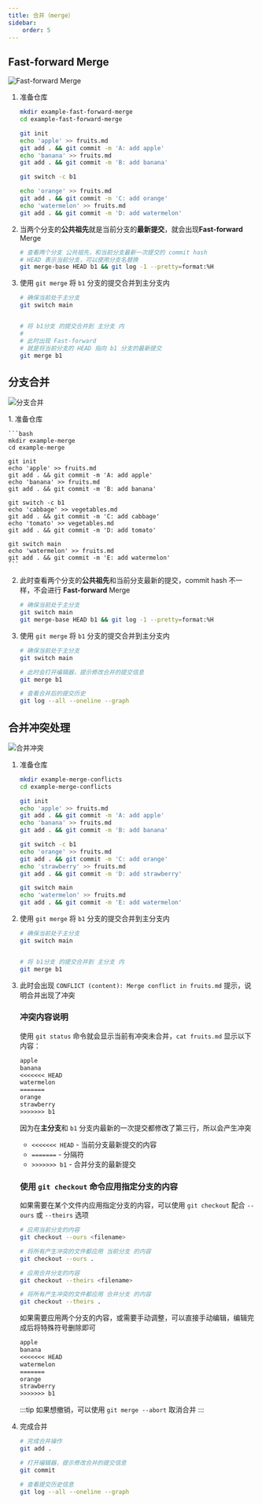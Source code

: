 ```yaml
---
title: 合并（merge）
sidebar:
    order: 5
---
```



## Fast-forward Merge

![Fast-forward Merge](@assets/git/git-fast-forward-merge.drawio.png)

<Steps>

1. 准备仓库

    ```bash
    mkdir example-fast-forward-merge
    cd example-fast-forward-merge

    git init
    echo 'apple' >> fruits.md
    git add . && git commit -m 'A: add apple'
    echo 'banana' >> fruits.md
    git add . && git commit -m 'B: add banana'

    git switch -c b1

    echo 'orange' >> fruits.md
    git add . && git commit -m 'C: add orange'
    echo 'watermelon' >> fruits.md
    git add . && git commit -m 'D: add watermelon'
    ```

2. 当两个分支的**公共祖先**就是当前分支的**最新提交**，就会出现**Fast-forward** Merge

    ```bash
    # 查看两个分支 公共祖先，和当前分支最新一次提交的 commit hash
    # HEAD 表示当前分支，可以使用分支名替换
    git merge-base HEAD b1 && git log -1 --pretty=format:%H
    ```

3. 使用 `git merge` 将 `b1` 分支的提交合并到主分支内

    ```bash
    # 确保当前处于主分支
    git switch main


    # 将 b1分支 的提交合并到 主分支 内
    #
    # 此时出现 Fast-forward
    # 就是将当前分支的 HEAD 指向 b1 分支的最新提交
    git merge b1
    ```

</Steps>

## 分支合并

![分支合并](@assets/git/git-merge.drawio.png)

<Steps>
1. 准备仓库

    ```bash
    mkdir example-merge
    cd example-merge

    git init
    echo 'apple' >> fruits.md
    git add . && git commit -m 'A: add apple'
    echo 'banana' >> fruits.md
    git add . && git commit -m 'B: add banana'

    git switch -c b1
    echo 'cabbage' >> vegetables.md
    git add . && git commit -m 'C: add cabbage'
    echo 'tomato' >> vegetables.md
    git add . && git commit -m 'D: add tomato'

    git switch main
    echo 'watermelon' >> fruits.md
    git add . && git commit -m 'E: add watermelon'
    ```

2. 此时查看两个分支的**公共祖先**和当前分支最新的提交，commit hash 不一样，不会进行 **Fast-forward** Merge

    ```bash
    # 确保当前处于主分支
    git switch main
    git merge-base HEAD b1 && git log -1 --pretty=format:%H
    ```

3. 使用 `git merge` 将 `b1` 分支的提交合并到主分支内

    ```bash
    # 确保当前处于主分支
    git switch main

    # 此时会打开编辑器，提示修改合并的提交信息
    git merge b1

    # 查看合并后的提交历史
    git log --all --oneline --graph
    ```

</Steps>

## 合并冲突处理

![合并冲突](@assets/git/git-merge-conflicts.drawio.png)

<Steps>

1. 准备仓库

    ```bash
    mkdir example-merge-conflicts
    cd example-merge-conflicts

    git init
    echo 'apple' >> fruits.md
    git add . && git commit -m 'A: add apple'
    echo 'banana' >> fruits.md
    git add . && git commit -m 'B: add banana'

    git switch -c b1
    echo 'orange' >> fruits.md
    git add . && git commit -m 'C: add orange'
    echo 'strawberry' >> fruits.md
    git add . && git commit -m 'D: add strawberry'

    git switch main
    echo 'watermelon' >> fruits.md
    git add . && git commit -m 'E: add watermelon'
    ```

2. 使用 `git merge` 将 `b1` 分支的提交合并到主分支内

    ```bash
    # 确保当前处于主分支
    git switch main


    # 将 b1分支 的提交合并到 主分支 内
    git merge b1
    ```

3. 此时会出现 `CONFLICT (content): Merge conflict in fruits.md` 提示，说明合并出现了冲突

    ### 冲突内容说明

    使用 `git status` 命令就会显示当前有冲突未合并，`cat fruits.md` 显示以下内容：

    ```txt {3-8} title="fruits.md"
    apple
    banana
    <<<<<<< HEAD
    watermelon
    =======
    orange
    strawberry
    >>>>>>> b1
    ```

    因为在**主分支**和 `b1` 分支内最新的一次提交都修改了第三行，所以会产生冲突

    - `<<<<<<< HEAD` - 当前分支最新提交的内容
    - `=======` - 分隔符
    - `>>>>>>> b1` - 合并分支的最新提交

    ### 使用 `git checkout` 命令应用指定分支的内容

    如果需要在某个文件内应用指定分支的内容，可以使用 `git checkout` 配合 `--ours` 或 `--theirs` 选项

    ```bash
    # 应用当前分支的内容
    git checkout --ours <filename>

    # 将所有产生冲突的文件都应用 当前分支 的内容
    git checkout --ours .

    # 应用合并分支的内容
    git checkout --theirs <filename>

    # 将所有产生冲突的文件都应用 合并分支 的内容
    git checkout --theirs .
    ```

    如果需要应用两个分支的内容，或需要手动调整，可以直接手动编辑，编辑完成后将特殊符号删除即可

    ```txt {3,5,8} title="fruits.md"
    apple
    banana
    <<<<<<< HEAD
    watermelon
    =======
    orange
    strawberry
    >>>>>>> b1
    ```

    :::tip
    如果想撤销，可以使用 `git merge --abort` 取消合并
    :::

4. 完成合并

    ```bash
    # 完成合并操作
    git add .

    # 打开编辑器，提示修改合并的提交信息
    git commit

    # 查看提交历史信息
    git log --all --oneline --graph
    ```

</Steps>
